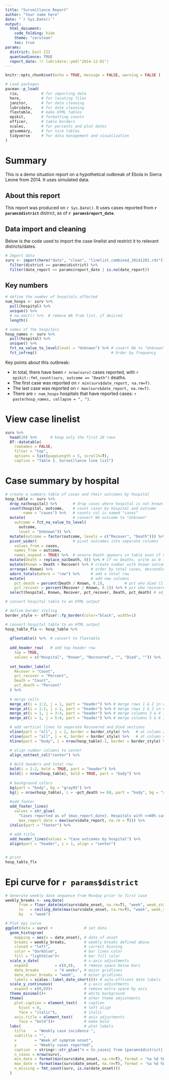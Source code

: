 ```yaml
---
title: "Surveillance Report"
author: "Your name here"
date: "`r Sys.Date()`"
output:
  html_document:
    code_folding: hide
    theme: "cerulean"
    toc: true
params:
  district: East III
  quantaudience: TRUE
  report_date: !r lubridate::ymd("2014-12-01")
---
```


```r
knitr::opts_chunk$set(echo = TRUE, message = FALSE, warning = FALSE )
```

```r
# Load packages
pacman::p_load(
  rio,          # for importing data
  here,         # for locating files
  janitor,      # for data cleaning  
  lubridate,    # for date cleaning 
  flextable,    # make HTML tables
  epikit,       # formatting counts
  officer,      # table borders
  scales,       # for percents and plot dates
  gtsummary,    # for nice tables
  tidyverse     # for data management and visualization
)

```

# Summary {.tabset}

This is a demo situation report on a hypothetical outbreak of Ebola in Sierra Leone from 2014. It uses simulated data.  

## About this report  

This report was produced on `r Sys.Date()`. It uses cases reported from **`r params$district`** district, as of **`r params$report_date`**.

## Data import and cleaning

Below is the code used to import the case linelist and restrict it to relevant districts/dates.  

```r
# Import data
surv <- import(here("data", "clean", "linelist_combined_20141201.rds")) %>% 
  filter(district == params$district) %>% 
  filter(date_report <= params$report_date | is.na(date_report))
```

## Key numbers  

```r
# define the number of hospitals affected
num_hosps <- surv %>%
  pull(hospital) %>%
  unique() %>%
  # na.omit() %>%  # remove NA from list, if desired
  length()

# names of the hospitals
hosp_names <- surv %>% 
  pull(hospital) %>% 
  unique() %>% 
  fct_na_value_to_level(level = "Unknown") %>% # covert NA to "Unknown"
  fct_infreq()                                 # Order by frequency
```

Key points about this outbreak:  

* In total, there have been `r nrow(surv)` cases reported, with `r epikit::fmt_count(surv, outcome == "Death")` deaths.  
* The first case was reported on `r min(surv$date_report, na.rm=T)`.   
* The last case was reported on `r max(surv$date_report, na.rm=T)`.  
* There are `r num_hosps` hospitals that have reported cases: `r paste(hosp_names, collapse = ", ")`.  




# View case linelist  


```r
surv %>% 
  head(20) %>%      # keep only the first 20 rows
  DT::datatable(
    rownames = FALSE,
    filter = "top",
    options = list(pageLength = 5, scrollX=T),
    caption = "Table 1. Surveillance line list")
```

# Case summary by hospital

```r
# create a summary table of cases and their outcomes by hospital
hosp_table <- surv %>% 
  drop_na(hospital) %>%       # drop cases where hospital is not known or missing
  count(hospital, outcome,    # count cases by hospital and outcome
        name = "cases") %>%   # counts col is named "cases" 
  mutate(                     # convert NA outcome to "Unknown"
    outcome = fct_na_value_to_level(
      outcome,
      level = "Unknown")) %>% 
  mutate(outcome = factor(outcome, levels = c("Recover", "Death"))) %>% 
  pivot_wider(                # pivot outcomes into separate columns
    values_from = cases,      
    names_from = outcome,
    names_expand = TRUE) %>%  # ensure Death appears in table even if none
  mutate(Death = replace_na(Death, 0)) %>% # If no Deaths, write as 0 (not NA)
  mutate(Known = Death + Recover) %>% # create number with known outcome
  arrange(-Known) %>%                 # order by total cases, descending
  adorn_totals(where = "row") %>%     # add a total row
  mutate(                             # add new columns
    pct_death = percent(Death / Known, 0.1),         # pct who died (1 decimal)
    pct_recover = percent(Recover / Known, 0.1)) %>% # pct who recovered 
  select(hospital, Known, Recover, pct_recover, Death, pct_death) # adjust order
```

```r
# convert hospital table to an HTML output

# define border styling
border_style <- officer::fp_border(color="black", width=1)

# convert hospital table to an HTML output
hosp_table_flx <- hosp_table %>% 
  
  qflextable() %>%  # convert to flextable
  
  add_header_row(   # add top header row
    top = TRUE,
    values = c("Hospital", "Known", "Recovered", "", "Died", "")) %>% 
  
  set_header_labels(
    Recover = "Count",
    pct_recover = "Percent",
    Death = "Count",
    pct_death = "Percent"
  ) %>% 
  
  # merge cells
  merge_at(i = 1:2, j = 1, part = "header") %>% # merge rows 1 & 2 in column 1 
  merge_at(i = 1:2, j = 2, part = "header") %>% # merge rows 1 & 2 in column 2
  merge_at(i = 1, j = 3:4, part = "header") %>% # merge columns 3 & 4 in header row 1
  merge_at(i = 1, j = 5:6, part = "header") %>% # merge columns 5 & 6 in header row 2  

  # add vertical lines to separate Recovered and Died sections
  vline(part = "all", j = 2, border = border_style) %>%   # at column 2 
  vline(part = "all", j = 4, border = border_style) %>%   # at column 4
  hline(part = "body", i = nrow(hosp_table)-1, border = border_style) %>%   # at last row

  # align number columns to center
  align_nottext_col("center") %>% 
  
  # Bold headers and total row
  bold(i = 1:2, bold = TRUE, part = "header") %>% 
  bold(i = nrow(hosp_table), bold = TRUE, part = "body") %>% 
  
  # background colors
  bg(part = "body", bg = "gray95") %>% 
  bg(j = nrow(hosp_table), i = ~pct_death >= 60, part = "body", bg = "red") %>% 
  
  #add footer
  add_footer_lines(
    values = str_glue(
      "Cases reported as of {max_report_date}. Hospitals with >=60% case fatality highlighted.",
      max_report_date = max(surv$date_report, na.rm = T))) %>% 
  italic(part = "footer") %>% 
  
  # add title
  add_header_lines(values = "Case outcomes by hospital") %>% 
  align(part = "header", i = 1, align = "center")


# print
hosp_table_flx
```


# Epi curve for `r params$district`

```r
# Generate weekly date sequence from Monday prior to first case 
weekly_breaks <- seq.Date(
      from = floor_date(min(surv$date_onset, na.rm=T), "week", week_start = 1), 
      to   = ceiling_date(max(surv$date_onset, na.rm=T), "week", week_start = 1), 
      by   = "week")     

# Plot epi curve
ggplot(data = surv) +              # set data
  geom_histogram(
    mapping = aes(x = date_onset), # date of onset
    breaks = weekly_breaks,        # weekly breaks defined above
    closed = "left",               # correct binning
    color = "darkblue",            # bar lines color
    fill = "lightblue")+           # bar fill color
  scale_x_date(                    # x-axis adjustments
    expand            = c(0,0),    # remove space below bars        
    date_breaks       = "4 weeks", # major gridlines        
    date_minor_breaks = "week",    # minor gridlines         
    labels = scales::label_date_short())+ # auto-efficent date labels
  scale_y_continuous(              # y-axis adjustments
    expand = c(0,0))+              # remove extra space by axis
  theme_minimal()+                 # white background
  theme(                           # other theme adjustments
    plot.caption = element_text(   # caption
      hjust = 0,                   # left align
      face = "italic"),            # italic
    axis.title = element_text(     # axis adjustments
      face = "bold"))+             # make bold
  labs(                            # plot labels
    title    = "Weekly case incidence ",
    subtitle = "",
    x        = "Week of symptom onset",
    y        = "Weekly cases reported",
    caption  = stringr::str_glue("n = {n_cases} from {params$district}; Shown in Monday weeks by symptom onset.\nOnset dates range from {min_date} to {max_date}\n{n_missing} cases missing date of onset and not shown",
    n_cases = nrow(surv),
    min_date = format(min(surv$date_onset, na.rm=T), format = '%a %d %b %Y'),
    max_date = format(max(surv$date_onset, na.rm=T), format = '%a %d %b %Y'),
    n_missing = fmt_count(surv, is.na(date_onset)))
  )
```



